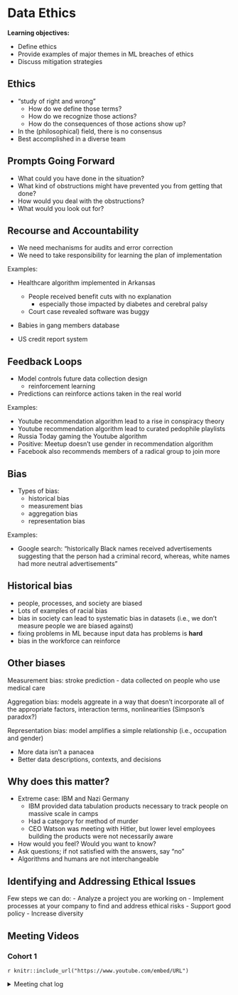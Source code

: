 # Data Ethics

**Learning objectives:**

- Define ethics
- Provide examples of major themes in ML breaches of ethics
- Discuss mitigation strategies

## Ethics {-}

- "study of right and wrong"
    + How do we define those terms?
    + How do we recognize those actions?
    + How do the consequences of those actions show up?
- In the (philosophical) field, there is no consensus
- Best accomplished in a diverse team

## Prompts Going Forward {-}

- What could you have done in the situation?
- What kind of obstructions might have prevented you from getting that done?
- How would you deal with the obstructions?
- What would you look out for?

## Recourse and Accountability {-}

- We need mechanisms for audits and error correction
- We need to take responsibility for learning the plan of implementation

Examples:

- Healthcare algorithm implemented in Arkansas
    + People received benefit cuts with no explanation
         + especially those impacted by diabetes and cerebral palsy
    + Court case revealed software was buggy

- Babies in gang members database

- US credit report system

## Feedback Loops {-}

- Model controls future data collection design
    + reinforcement learning
- Predictions can reinforce actions taken in the real world

Examples: 

- Youtube recommendation algorithm lead to a rise in conspiracy theory
- Youtube recommendation algorithm lead to curated pedophile playlists
- Russia Today gaming the Youtube algorithm
- Positive: Meetup doesn't use gender in recommendation algorithm
- Facebook also recommends members of a radical group to join more

## Bias {-}

- Types of bias:
    + historical bias
    + measurement bias
    + aggregation bias
    + representation bias

Examples:

- Google search: "historically Black names received advertisements suggesting that the person had a criminal record, whereas, white names had more neutral advertisements"

## Historical bias {-}

- people, processes, and society are biased
- Lots of examples of racial bias
- bias in society can lead to systematic bias in datasets (i.e., we don't measure people we are biased against)
- fixing problems in ML because input data has problems is **hard**
- bias in the workforce can reinforce

## Other biases {-}

Measurement bias: stroke prediction - data collected on people who use medical care  

Aggregation bias: models aggreate in a way that doesn't incorporate all of the appropriate factors, interaction terms, nonlinearities (Simpson's paradox?)  

Representation bias: model amplifies a simple relationship (i.e., occupation and gender)

- More data isn't a panacea
- Better data descriptions, contexts, and decisions

## Why does this matter? {-}

- Extreme case: IBM and Nazi Germany
    + IBM provided data tabulation products necessary to track people on massive scale in camps
    + Had a category for method of murder
    + CEO Watson was meeting with Hitler, but lower level employees building the products were not necessarily aware
    
- How would you feel? Would you want to know?
- Ask questions; if not satisfied with the answers, say "no"
- Algorithms and humans are not interchangeable

## Identifying and Addressing Ethical Issues {-}

Few steps we can do:
- Analyze a project you are working on
- Implement processes at your company to find and address ethical risks
- Support good policy
- Increase diversity

## Meeting Videos {-}

### Cohort 1 {-}

`r knitr::include_url("https://www.youtube.com/embed/URL")`

<details>
<summary> Meeting chat log </summary>

```
LOG
```
</details>

